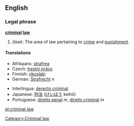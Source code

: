 ==English==
===Legal phrase===
{{wikipedia}}
'''[[criminal]] [[law]]'''

# (''law''): The area of law pertaining to [[crime]] and [[punishment]].

==== Translations ====
{{top|area of law}}
*Afrikaans: [[strafreg]]
*Czech: [[trestní právo]] {{n}}
*Finnish: [[rikoslaki]]
*German: [[Strafrecht]] ''n''
{{mid}}
* Interlingua: [[derecto criminal]]
* Japanese: [[刑法]] ([[けいほう]] keihō)
* Portuguese: [[direito penal]] ''m'', [[direito criminal]] ''m''
{{bottom}}

[[Category:Criminal law]]

[[pl:criminal law]]